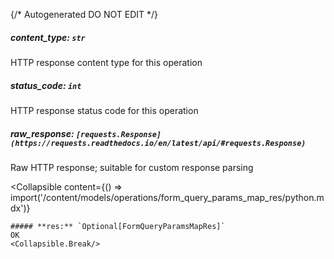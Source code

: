 {/* Autogenerated DO NOT EDIT  */}

##### **content_type:** `str`
HTTP response content type for this operation

##### **status_code:** `int`
HTTP response status code for this operation

##### **raw_response:** `[requests.Response](https://requests.readthedocs.io/en/latest/api/#requests.Response)`
Raw HTTP response; suitable for custom response parsing

<Collapsible
    content={() => import('/content/models/operations/form_query_params_map_res/python.mdx')}
>
    ##### **res:** `Optional[FormQueryParamsMapRes]`
    OK
    <Collapsible.Break/>
</Collapsible>

